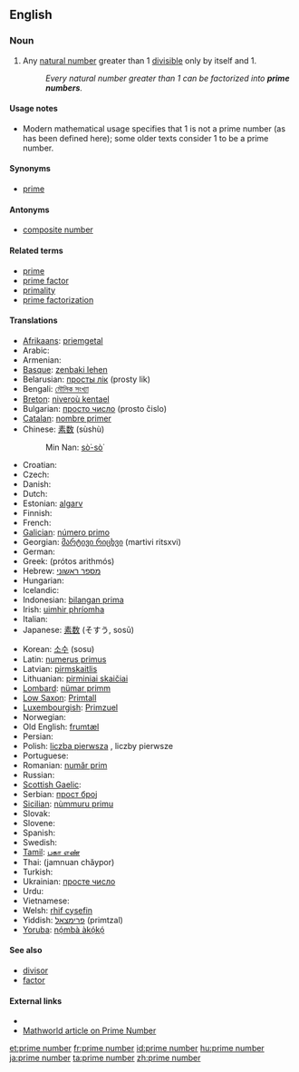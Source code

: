 {{wikipedia}}
==English==

===Noun===
{{en-noun|pl=prime numbers}}

# {{number theory}} Any [[natural number]] greater than 1 [[divisible]] only by itself and 1.
#: ''Every natural number greater than 1 can be factorized into '''prime numbers'''.''

====Usage notes====
* Modern mathematical usage specifies that 1 is not a prime number (as has been defined here); some older texts consider 1 to be a prime number.

====Synonyms====
* [[prime]]

====Antonyms====
* [[composite number]]

====Related terms====
* [[prime]]
* [[prime factor]]
* [[primality]]
* [[prime factorization]]

====Translations====
{{trans-top|natural number}}
* [[Afrikaans]]: [[priemgetal]]
* Arabic: {{Arab|[[عدد أولي]]}} {{m}}
* Armenian: {{t-|hy|պարզ թիվ|tr=parz t’iv|sc=Armn|xs=Armenian}}
* [[Basque]]: [[zenbaki lehen]]
* Belarusian: [[просты лік]] (prosty lik)
* Bengali: [[মৌলিক সংখ্যা]]
* [[Breton]]: [[niveroù kentael]]
* Bulgarian: [[просто число]] (prosto čislo)
* [[Catalan]]: [[nombre primer]] {{m}}
* Chinese: [[素数]] (sùshù)
*: Min Nan: [[sò͘-sò͘]]
* Croatian: {{t-|hr|prosti broj|m}}
* Czech: {{t-|cs|prvočíslo|n}}
* Danish: {{t-|da|primtal}}
* Dutch: {{t-|nl|priemgetal|n}}
* Estonian: [[algarv]]
* Finnish: {{t+|fi|alkuluku}}
* French: {{t+|fr|nombre premier|m}}
* [[Galician]]: [[número primo]] {{m}}
* Georgian: [[მარტივი რიცხვი]] (martivi ritsxvi)
* German: {{t+|de|Primzahl|f}}
* Greek: {{t+|el|πρώτος αριθμός|m|sc=Grek}} (prótos arithmós)
* Hebrew: [[מספר ראשוני]]
* Hungarian: {{t+|hu|prímszám}}
* Icelandic: {{t-|is|prímtölur}}
* Indonesian: [[bilangan prima]]
* Irish: [[uimhir phríomha]]
* Italian: {{t-|it|numero primo|m}}
* Japanese: [[素数]] (そすう, sosū)
{{trans-mid}}
* Korean: [[소수]] (sosu)
* Latin: [[numerus primus]] {{m}}
* Latvian: [[pirmskaitlis]]
* Lithuanian: [[pirminiai skaičiai]]
* [[Lombard]]: [[nümar primm]]
* [[Low Saxon]]: [[Primtall]]
* [[Luxembourgish]]: [[Primzuel]]
* Norwegian: {{t+|no|primtall}}
* Old English: [[frumtæl]]
* Persian: {{fa-Arab|[[اعداد اول]]}}
* Polish: [[liczba pierwsza]] {{f}}, liczby pierwsze {{p}}
* Portuguese: {{t-|pt|número primo|m}}
* Romanian: [[număr prim]]
* Russian: {{t-|ru|простое число|n|tr=prostóje čisló|sc=Cyrl}}
* [[Scottish Gaelic]]: {{t-|gd|prìomh-àireamh|f|xs=Scottish Gaelic}}
* Serbian: [[прост број]] {{m}}
* [[Sicilian]]: [[nùmmuru primu]] {{m}}
* Slovak: {{t-|sk|prvočíslo|n}}
* Slovene: {{t+|sl|praštevilo|n}}
* Spanish: {{t+|es|número primo|m}}
* Swedish: {{t+|sv|primtal|n}}
* [[Tamil]]: [[பகா எண்]]
* Thai: {{Thai|[[จำนวนเฉพาะ]]}} (jamnuan chăypor)
* Turkish: {{t+|tr|asal sayı}}
* Ukrainian: [[просте число]] {{n}}
* Urdu: {{ur-Arab|[[مفرد عدد]]}}
* Vietnamese: {{t+|vi|số nguyên tố|xs=Vietnamese}}
* Welsh: [[rhif cysefin]]
* Yiddish: [[פרימצאל]] (primtzal) {{f}}
* [[Yoruba]]: [[nọ́mbà àkọ́kọ́]]
{{trans-bottom}}

====See also====
* [[divisor]]
* [[factor]]

====External links====
* {{pedialite}}
* [http://mathworld.wolfram.com/PrimeNumber.html Mathworld article on Prime Number]

[[et:prime number]]
[[fr:prime number]]
[[id:prime number]]
[[hu:prime number]]
[[ja:prime number]]
[[ta:prime number]]
[[zh:prime number]]